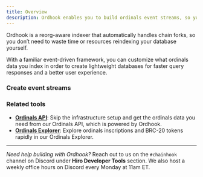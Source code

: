 ```yaml
---
title: Overview
description: Ordhook enables you to build ordinals event streams, so you can create accurate, lightweight databases that gracefully handle Bitcoin forks and reorgs.
---
```



Ordhook is a reorg-aware indexer that automatically handles chain forks, so you don’t need to waste time or resources reindexing your database yourself.

With a familiar event-driven framework, you can customize what ordinals data you index in order to create lightweight databases for faster query responses and a better user experience.

### Create event streams

<Cards>
  <Card
    href="/ordinals/ordhook/guides/scan-ordinals-activity"
    title="Scan past Ordinals activity"
    description="Fetch historical ordinals activity, whether for a range of blocks or for a particular inscription."
  />
  <Card
    href="/ordinals/ordhook/guides/stream-ordinals-activity"
    title="Stream Ordinals activity"
    description="Create webhook-like triggers that target and post ordinal activity to a custom source."
  />
  <Card
    href="/ordinals/ordhook/guides/ordhook-as-a-service"
    title="Run Ordhook as a Service"
    description="Interact and manage incoming Ordinals activity with your own service."
  />
</Cards>

### Related tools

- **[Ordinals API](/ordinals/api)**: Skip the infrastructure setup and get the ordinals data you need from our Ordinals API, which is powered by Ordhook.
- **[Ordinals Explorer](/ordinals/explorer)**: Explore ordinals inscriptions and BRC-20 tokens rapidly in our Ordinals Explorer.

---

_Need help building with Ordhook?_ Reach out to us on the `#chainhook` channel on Discord under **Hiro Developer Tools** section. We also host a weekly office hours on Discord every Monday at 11am ET.
